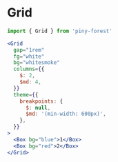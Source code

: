 
# Grid

```js
import { Grid } from 'piny-forest'
```

```jsx live
<Grid
  gap="1rem"
  fg="white"
  bg="whitesmoke"
  columns={{
    $: 2,
    $md: 4,
  }}
  theme={{
    breakpoints: {
      $: null,
      $md: '(min-width: 600px)',
    },
  }}
>
  <Box bg="blue">1</Box>
  <Box bg="red">2</Box>
</Grid>
```
